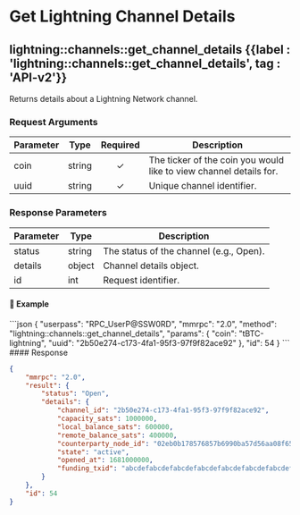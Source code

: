 
# Get Lightning Channel Details

## lightning::channels::get\_channel\_details {{label : 'lightning::channels::get_channel_details', tag : 'API-v2'}}

Returns details about a Lightning Network channel.

### Request Arguments

| Parameter | Type   | Required | Description                                                        |
| --------- | ------ | :------: | ------------------------------------------------------------------ |
| coin      | string |     ✓    | The ticker of the coin you would like to view channel details for. |
| uuid      | string |     ✓    | Unique channel identifier.                                         |

### Response Parameters

| Parameter | Type   | Description                             |
| --------- | ------ | --------------------------------------- |
| status    | string | The status of the channel (e.g., Open). |
| details   | object | Channel details object.                 |
| id        | int    | Request identifier.                     |

#### 📌 Example

<CodeGroup title="Get Channel Details" tag="POST" label="get_channel_details" mm2MethodDecorate="true">
  ```json
  {
    "userpass": "RPC_UserP@SSW0RD",
    "mmrpc": "2.0",
    "method": "lightning::channels::get_channel_details",
    "params": {
      "coin": "tBTC-lightning",
      "uuid": "2b50e274-c173-4fa1-95f3-97f9f82ace92"
    },
    "id": 54
  }
  ```
</CodeGroup>

<CollapsibleSection expandedText="Hide Response" collapsedText="Show Response">
  #### Response

  ```json
  {
      "mmrpc": "2.0",
      "result": {
          "status": "Open",
          "details": {
              "channel_id": "2b50e274-c173-4fa1-95f3-97f9f82ace92",
              "capacity_sats": 1000000,
              "local_balance_sats": 600000,
              "remote_balance_sats": 400000,
              "counterparty_node_id": "02eb0b178576857b6990ba57d56aa08f651a05a8098496004f42df5e7440b0a9c1",
              "state": "active",
              "opened_at": 1681000000,
              "funding_txid": "abcdefabcdefabcdefabcdefabcdefabcdefabcdefabcdefabcdefabcdefabcdef"
          }
      },
      "id": 54
  }
  ```
</CollapsibleSection>
